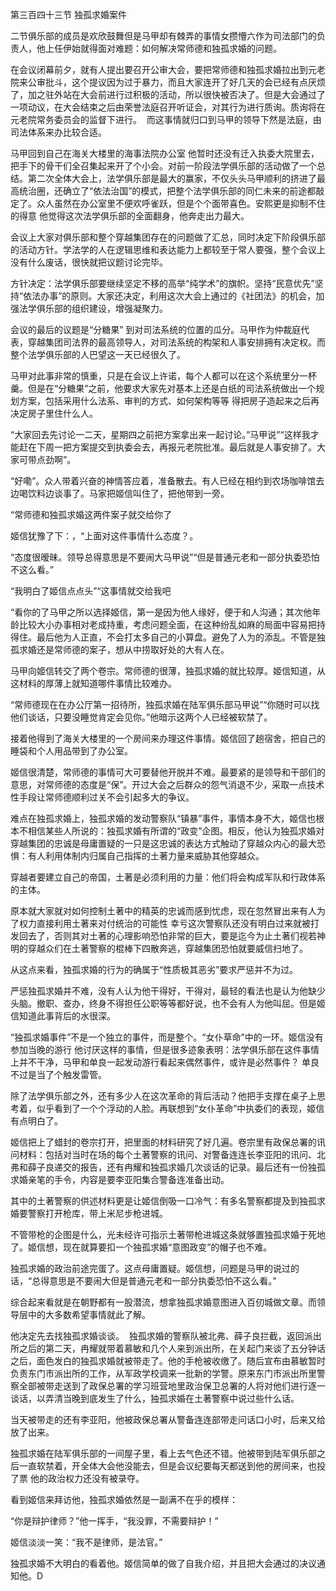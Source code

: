 

第三百四十三节 独孤求婚案件

二节俱乐部的成员是欢欣鼓舞但是马甲却有棘弄的事情女攒懵六作为司法部门的负责人，他上任伊始就得面对难题：如何解决常师德和独孤求婚的问题。

在会议闭幕前夕，就有人提出要召开公审大会，要把常师德和独孤求婚拉出到元老院来公审批斗，这个提议因为过于暴力，而且大家连开了好几天的会已经有点厌烦了，加之驻外站在大会前进行过积极的活动，所以很快被否决了。但是大会通过了一项动议，在大会结束之后由荣誉法庭召开听证会，对其行为进行质询。质询将在元老院常务委员会的监督下进行。  而这事情就归口到马甲的领导下然是法庭，由司法体系来办比较合适。

马甲回到自己在海关大楼里的海事法院办公室 他暂时还没有迁入执委大院里去，把手下的骨干们全召集起来开了个小会。对前一阶段法学俱乐部的活动做了一个总结。第二次全体大会上，法学俱乐部是最大的赢家，不仅头头马甲顺利的挤进了最高统治圈，还确立了“依法治国”的模式，把整个法学俱乐部的同仁未来的前途都敲定了。众人虽然在办公室里不便欢呼雀跃，但是个个面带喜色。安熙更是抑制不住的得意 他觉得这次法学俱乐部的全面翻身，他奔走出力最大。

会议上大家对俱乐部和整个穿越集团存在的问题做了汇总，同时决定下阶段俱乐部的活动方针。学法学的人在逻辑思维和表达能力上都较至于常人要强，整个会议上没有什么废话，很快就把议题讨论完毕。

方针决定：法学俱乐部要继续坚定不移的高举“纯学术”的旗帜。坚持“民意优先”坚持“依法办事”的原则。大家还决定，利用这次大会上通过的《社团法》的机会，加强法学俱乐部的组织建设，增强凝聚力。

会议的最后的议题是“分糖果” 到对司法系统的位置的瓜分。马甲作为仲裁庭代表，穿越集团司法界的最高领导人，对司法系统的构架和人事安排拥有决定权。而整个法学俱乐部的人巴望这一天已经很久了。

马甲对此事非常的慎重，只是在会议上许诺，每个人都可以在这个系统里分一杯羹。但是在“分糖果”之前，他要求大家先对基本上还是白纸的司法系统做出一个规划方案，包括采用什么法系、审判的方式、如何架构等等 得把房子造起来之后再决定房子里住什么人。

“大家回去先讨论一二天，星期四之前把方案拿出来一起讨论。”马甲说”“这样我才能赶在下周一把方案提交到执委会去，再报元老院批准。最后就是人事安排了。大家可带点劲啊”。

“好嘞”。众人带着兴奋的神情答应着，准备散去。有人已经在相约到农场咖啡馆去边喝饮料边谈事了。马家把姬信叫住了，把他带到一旁。

“常师德和独孤求婚这两件案子就交给你了

姬信犹豫了下：，“上面对这件事情什么态度？。

“态度很暧昧。领导总得意思是不要闹大马甲说”“但是普通元老和一部分执委恐怕不这么看。”

“我明白了姬信点点头”“这事情就交给我吧

“看你的了马甲之所以选择姬信，第一是因为他人缘好，便于和人沟通；其次他年龄比较大小办事相对老成持重，考虑问题全面，在这种纷乱如麻的局面中容易把持得住。最后他为人正直，不会打太多自己的小算盘。避免了人为的添乱。不管是独孤求婚还是常师德的案子，想从中捞取好处的大有人在。

马甲向姬信转交了两个卷宗。常师德的很薄，独孤求婚的就比较厚。姬信知道，从这材料的厚薄上就知道哪件事情比较难办。

“常师德现在在办公厅第一招待所，独孤求婚在陆军俱乐部马甲说”“你随时可以找他们谈话，只要没睡觉肯定会见你。”他暗示这两个人已经被软禁了。

接着他得到了海关大楼里的一个房间来办理这件事情。姬信回了趟宿舍，把自己的睡袋和个人用品带到了办公室。

姬信很清楚，常师德的事情可大可要替他开脱并不难。最要紧的是领导和干部们的意思，对常师德的态度是“保”。开过大会之后群众的怨气消退不少，采取一点技术性手段让常师德顺利过关不会引起多大的争议。

难点在独孤求婚上，独孤求婚的发动警察队“镇暴”事件，事情本身不大，姬信也根本不相信某些人所说的：独孤求婚有所谓的“政变”企图。相反，他认为独孤求婚对穿越集团的忠诚是母庸置疑的一只是这忠诚的表达方式触动了穿越众内心的最大恐惧：有人利用体制内归属自己指挥的土著力量来威胁其他穿越众。

穿越者要建立自己的帝国，土著是必须利用的力量：他们将会构成军队和行政体系的主体。

原本就大家就对如何控制土著中的精英的忠诚而感到忧虑，现在忽然冒出来有人为了权力直接利用土著来对付统治的可能性 幸亏这次警察队还没有明白过来就被打发回去了，否则其对土著的心理影响恐怕非常的巨大，要是迄今为止土著们视若神明的穿越众们在土著警察的棍棒下四散奔逃，穿越集团恐怕就要威信扫地了。

从这点来看，独孤求婚的行为的确属于“性质极其恶劣”要求严惩并不为过。

严惩独孤求婚并不难，没有人认为他干得好，干得对，最轻的看法也是认为他缺少头脑。撤职、查办，终身不得担任公职等等都好说，也不会有人为他叫屈。但是姬信知道此事背后的水很深。

“独孤求婚事件”不是一个独立的事件，而是整个。“女仆草命”中的一环。姬信没有参加当晚的游行 他讨厌这样的事情，但是很多迹象表明：法学俱乐部在这件事情上并不干净，马甲和单良一起发动游行看起来偶然事件，或许是必然事件？ 单良不过是当了个触发雷管。

除了法学俱乐部之外，还有多少人在这次革命的背后活动？他把手支撑在桌子上思考着，似乎看到了一个个浮动的人脸。再联想到“女仆革命”中执委们的表现，姬信有点明白了。

姬信把上了蜡封的卷宗打开，把里面的材料研究了好几遍。卷宗里有政保总署的讯问材料：包括对当时在场的每个土著警察的讯问、对警备连连长李亚阳的讯问、北弗和薛子良递交的报告，还有冉耀和独孤求婚几次谈话的记录。最后还有一份独孤求婚亲笔的手令，内容是要李亚阳集合警备连准备出动。

其中的土著警察的供述材料更是让姬信倒吸一口冷气：有多名警察都提及到独孤求婚要警察打开枪库，带上米尼步枪进城。

不管带枪的企图是什么，光未经许可指示土著带枪进城这条就够置独孤求婚于死地了。姬信想，现在就算要扣一个独孤求婚“意图政变”的帽子也不难。

独孤求婚的政治前途完蛋了。这点母庸置疑。姬信想，问题是马甲的说过的话，“总得意思是不要闹大但是普通元老和一部分执委恐怕不这么看。”

综合起来看就是在朝野都有一股潜流，想拿独孤求婚意图进入百仞城做文章。而领导层中的大多数希望事情就此了解。

他决定先去找独孤求婚谈谈。  独孤求婚的警察队被北弗、薛子良拦截，返回派出所之后的第二天，冉耀就带着慕敏和几个人来到派出所，在关起门来谈了五分钟话之后，面色发白的独孤求婚就被带走了。他的手枪被收缴了。随后宣布由慕敏暂时负责东门市派出所的工作，从军政学校调来一批新的学警。原来东门市派出所里警察全部被带走送到了政保总署的学习班营地里政治保卫总署的人将对他们进行逐一谈话，以弄清当晚到底发生了什么，独孤求婚在土著警察中说过些什么话。

当天被带走的还有李亚阳，他被政保总署从警备连连部带走问话口小时，后来又给放了出来。

独孤求婚在陆军俱乐部的一间屋子里，看上去气色还不错。他被带到陆军俱乐部之后一直软禁着，开全体大会他没能去，但是会议纪要每天都送到他的房间来，也投了票 他的政治权力还没有被录夺。

看到姬信来拜访他，独孤求婚依然是一副满不在乎的模样：

“你是辩护律师？”他一挥手，“我没罪，不需要辩护！”

姬信淡淡一笑：“我不是律师，是法官。”

独孤求婚不大明白的看着他。姬信简单的做了自我介绍，并且把大会通过的决议通知他。D

